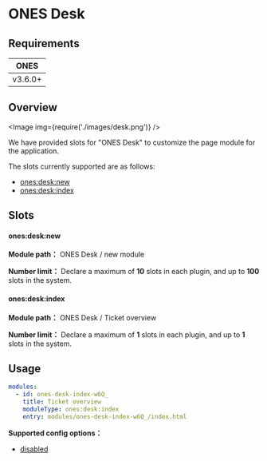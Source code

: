 # ONES Desk

## Requirements

|  ONES   |
| :-----: |
| v3.6.0+ |

## Overview

<Image img={require('./images/desk.png')} />

We have provided slots for "ONES Desk" to customize the page module for the application.

The slots currently supported are as follows:

- [ones:desk:new](#onesdesknew)
- [ones:desk:index](#onesdeskindex)

## Slots

#### ones:desk:new

**Module path：** ONES Desk / new module

**Number limit：** Declare a maximum of **10** slots in each plugin, and up to **100** slots in the system.

#### ones:desk:index

**Module path：** ONES Desk / Ticket overview

**Number limit：** Declare a maximum of **1** slots in each plugin, and up to **1** slots in the system.

## Usage

```yaml
modules:
  - id: ones-desk-index-w6Q_
    title: Ticket overview
    moduleType: ones:desk:index
    entry: modules/ones-desk-index-w6Q_/index.html
```

**Supported config options：**

- [disabled](../../../../reference/config/plugin.yaml#disabled)
